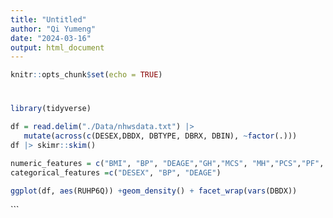 ```yaml
---
title: "Untitled"
author: "Qi Yumeng"
date: "2024-03-16"
output: html_document
---
```


```r
knitr::opts_chunk$set(echo = TRUE)
```

#
```r
library(tidyverse)

```

```r
df = read.delim("./Data/nhwsdata.txt") |>
   mutate(across(c(DESEX,DBDX, DBTYPE, DBRX, DBIN), ~factor(.)))
df |> skimr::skim()
```

```r
numeric_features = c("BMI", "BP", "DEAGE","GH","MCS", "MH","PCS","PF", "RE","RP","RUHP6Q","SF")
categorical_features =c("DESEX", "BP", "DEAGE")
```

```r
ggplot(df, aes(RUHP6Q)) +geom_density() + facet_wrap(vars(DBDX))
```
```